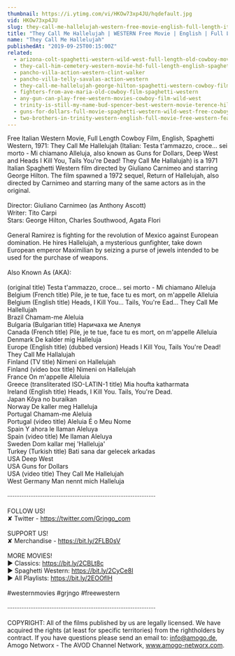 ```yaml
---
thumbnail: https://i.ytimg.com/vi/HKOw73xp4JU/hqdefault.jpg
vid: HKOw73xp4JU
slug: they-call-me-hallelujah-western-free-movie-english-full-length-italian-western-feature-film
title: "They Call Me Hallelujah | WESTERN Free Movie | English | Full Length | Italian Western Feature Film"
name: "They Call Me Hallelujah"
publishedAt: "2019-09-25T00:15:00Z"
related:
  - arizona-colt-spaghetti-western-wild-west-full-length-old-cowboy-movie
  - they-call-him-cemetery-western-movie-hd-full-length-english-spaghetti-western
  - pancho-villa-action-western-clint-walker
  - pancho-villa-telly-savalas-action-western
  - they-call-me-hallelujah-george-hilton-spaghetti-western-cowboy-film
  - fighters-from-ave-maria-old-cowboy-film-spaghetti-western
  - any-gun-can-play-free-western-movies-cowboy-film-wild-west
  - trinity-is-still-my-name-bud-spencer-best-western-movie-terence-hill-cowboys
  - guns-for-dollars-full-movie-spaghetti-western-wild-west-free-cowboy-movie
  - two-brothers-in-trinity-western-english-full-movie-free-western-feature-film-spaghetti-western
---
```


Free Italian Western Movie, Full Length Cowboy Film, English, Spaghetti Western, 1971: They Call Me Hallelujah (Italian: Testa t'ammazzo, croce... sei morto - Mi chiamano Alleluja, also known as Guns for Dollars, Deep West and Heads I Kill You, Tails You're Dead! They Call Me Hallalujah) is a 1971 Italian Spaghetti Western film directed by Giuliano Carnimeo and starring George Hilton. The film spawned a 1972 sequel, Return of Hallelujah, also directed by Carnimeo and starring many of the same actors as in the original.<br />
<br />
Director: Giuliano Carnimeo (as Anthony Ascott)<br />
Writer: Tito Carpi<br />
Stars: George Hilton, Charles Southwood, Agata Flori<br />
<br />
General Ramirez is fighting for the revolution of Mexico against European domination. He hires Hallelujah, a mysterious gunfighter, take down European emperor Maximilian by seizing a purse of jewels intended to be used for the purchase of weapons. <br />
<br />
Also Known As (AKA):<br />
<br />
(original title) Testa t'ammazzo, croce... sei morto - Mi chiamano Alleluja<br />
Belgium (French title) Pile, je te tue, face tu es mort, on m'appelle Alleluia<br />
Belgium (English title) Heads, I Kill You... Tails, You're Ead... They Call Me Hallellujah<br />
Brazil Chamam-me Aleluia<br />
Bulgaria (Bulgarian title) Наричаха ме Алелуя<br />
Canada (French title) Pile, je te tue, face tu es mort, on m'appelle Alleluia<br />
Denmark De kalder mig Halleluja<br />
Europe (English title) (dubbed version) Heads I Kill You, Tails You're Dead! They Call Me Hallalujah<br />
Finland (TV title) Nimeni on Hallelujah<br />
Finland (video box title) Nimeni on Hallelujah<br />
France On m'appelle Alleluia<br />
Greece (transliterated ISO-LATIN-1 title) Mia houfta katharmata<br />
Ireland (English title) Heads, I Kill You. Tails, You're Dead.<br />
Japan Kôya no buraikan<br />
Norway De kaller meg Halleluja<br />
Portugal Chamam-me Aleluia<br />
Portugal (video title) Aleluia É o Meu Nome<br />
Spain Y ahora le llaman Aleluya<br />
Spain (video title) Me llaman Aleluya<br />
Sweden Dom kallar mej 'Halleluja'<br />
Turkey (Turkish title) Bati sana dar gelecek arkadas<br />
USA Deep West<br />
USA Guns for Dollars<br />
USA (video title) They Call Me Hallelujah<br />
West Germany Man nennt mich Halleluja<br />
<br />
····················································································<br />
<br />
FOLLOW US!<br />
✘ Twitter - https://twitter.com/Grjngo_com<br />
<br />
SUPPORT US!<br />
✘ Merchandise - https://bit.ly/2FLB0sV<br />
<br />
MORE MOVIES! <br />
► Classics: https://bit.ly/2CBLt8c <br />
► Spaghetti Western: https://bit.ly/2CyCe8I <br />
► All Playlists: https://bit.ly/2EOOfIH <br />
<br />
#westernmovies #grjngo #freewestern<br />
<br />
····················································································<br />
<br />
COPYRIGHT: All of the films published by us are legally licensed. We have acquired the rights (at least for specific territories) from the rightholders by contract. If you have questions please send an email to: info@amogo.de, Amogo Networx - The AVOD Channel Network, www.amogo-networx.com.
